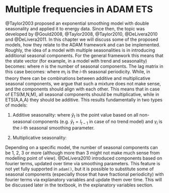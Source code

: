 # Multiple frequencies in ADAM ETS

@Taylor2003 proposed an exponential smoothing model with double seasonality and applied it to energy data. Since then, the topic was developed by @Gould2008, @Taylor2008, @Taylor2010, @DeLivera2010 and @DeLivera2011. In this chapter we will discuss some of the proposed models, how they relate to the ADAM framework and can be implemented. Roughly, the idea of a model with multiple seasonalities is in introducing additional seasonal components. For the general framework this means that the state vector (for example, in a model with trend and seasonality) becomes:
\begin{equation}
    \mathbf{v}_t' =
    \begin{pmatrix}
    l_t & b_t & s_{t,1} & s_{t,2} & \dots & s_{t,n}
    \end{pmatrix},
  (\#eq:ETSADAMSeasonalMultiStateVector)
\end{equation}
where $n$ is the number of seasonal components. The lag matrix in this case becomes:
\begin{equation}
    \mathbf{l}'=\begin{pmatrix}1 & 1 & m_1 & m_2 & \dots & m_n \end{pmatrix},
    (\#eq:ETSADAMSeasonalMultiStateVectorLags)
\end{equation}
where $m_i$ is the $i$-th seasonal periodicity. While, in theory there can be combinations between additive and multiplicative seasonal components, we argue that such a mixture does not make sense, and the components should align with each other. This means that in case of ETS(M,N,M), all seasonal components should be multiplicative, while in ETS(A,A,A) they should be additive. This results fundamentally in two types of models:

1. Additive seasonality:
\begin{equation}
  \begin{aligned}
    {y}_{t} = \check{y}_t + s_{1,t-m_1} + \dots + s_{n,t-m_n} \epsilon_t \\
    \vdots \\
    s_{1,t} = s_{1,t-m_1} + \gamma_1 \epsilon_t \\
    \vdots \\
    s_{n,t} = s_{n,t-m_n} + \gamma_n \epsilon_t
  \end{aligned},
  (\#eq:ETSADAMAdditiveSeasonality)
\end{equation}
where $\check{y}_t$ is the point value based on all non-seasonal components (e.g. $\check{y}_t=l_{t-1}$ in case of no trend model) and $\gamma_i$ is the $i$-th seasonal smoothing parameter.

2. Multiplicative seasonality:
\begin{equation}
  \begin{aligned}
    {y}_{t} = \check{y}_t \times s_{1,t-m_1} \times \dots \times s_{n,t-m_n} \times(1+\epsilon_t) \\
    \vdots \\
    s_{1,t} = s_{1,t-m_1} (1 + \gamma_1 \epsilon_t) \\
    \vdots \\
    s_{n,t} = s_{n,t-m_n} (1+ \gamma_n \epsilon_t)
  \end{aligned}.
  (\#eq:ETSADAMMultiplicativeSeasonality)
\end{equation}

Depending on a specific model, the number of seasonal components can be 1, 2, 3 or more (although more than 3 might not make much sense from modelling point of view). @DeLivera2010 introduced components based on fourier terms, updated over time via smoothing parameters. This feature is not yet fully supported in `adam()`, but it is possible to substitute some of seasonal components (especially those that have fractional periodicity) with fourier terms via explanatory variables and update them over time. This will be discussed later in the textbook, in the explanatory variables section.





